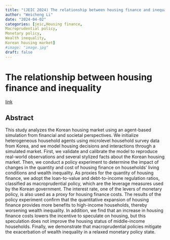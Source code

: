 ```yaml
---
title: "(JEIC 2024) The relationship between housing finance and inequality"
author: "Weicheng Li"
date: "2024-04-02"
categories: [jeic,Housing finance,
Macroprudential policy,
Monetary policy,
Wealth inequality,
Korean housing market]
#image: "image.jpg"
draft: false
---
```


# The relationship between housing finance and inequality

[link](https://link.springer.com/article/10.1007/s11403-024-00405-3)

## Abstract

This study analyzes the Korean housing market using an agent-based simulation from financial and societal perspectives. We initialize heterogeneous household agents using microlevel household survey data from Korea, and we model housing decisions and interactions through a simulated market. First, we validate and calibrate the model to reproduce real-world observations and several stylized facts about the Korean housing market. Then, we conduct a policy experiment to determine the impact of changes in the quantity and cost of housing finance on households’ living conditions and wealth inequality. As proxies for the quantity of housing finance, we adopt the loan-to-value and debt-to-income regulation ratios, classified as macroprudential policy, which are the leverage measures used by the Korean government. The interest rate, one of the levers of monetary policy, is also used as a proxy for housing finance costs. The results of the policy experiment confirm that the quantitative expansion of housing finance provides more benefits to high-income households, thereby worsening wealth inequality. In addition, we find that an increase in housing finance costs lowers the incentive to speculate on housing, but this speculation does not improve the housing status of middle-income households. Finally, we demonstrate that macroprudential policies mitigate the exacerbation of wealth inequality in a relaxed monetary policy state.
